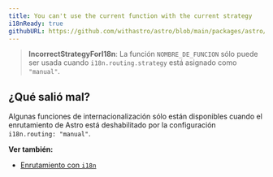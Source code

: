 ```yaml
---
title: You can't use the current function with the current strategy
i18nReady: true
githubURL: https://github.com/withastro/astro/blob/main/packages/astro/src/core/errors/errors-data.ts
---
```


> **IncorrectStrategyForI18n**: La función `NOMBRE_DE_FUNCION` sólo puede ser usada cuando `i18n.routing.strategy` está asignado como `"manual"`.

## ¿Qué salió mal?
Algunas funciones de internacionalización sólo están disponibles cuando el enrutamiento de Astro está deshabilitado por la configuración `i18n.routing: "manual"`.

**Ver también:**
-  [Enrutamiento con `i18n`](/es/guides/internationalization/#routing)
